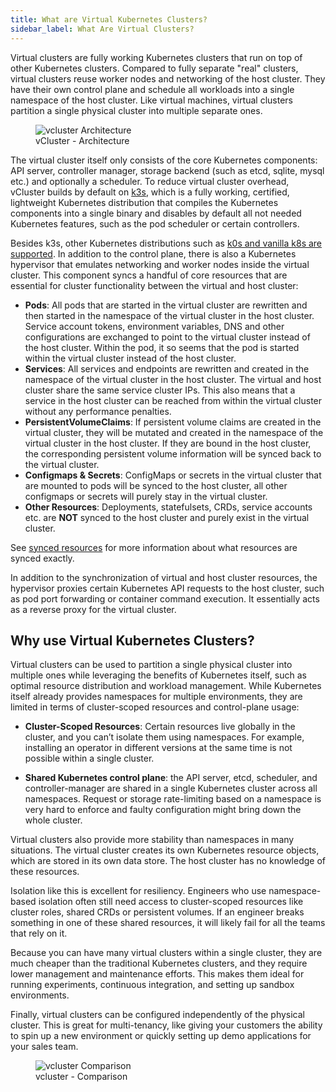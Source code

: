 ```yaml
---
title: What are Virtual Kubernetes Clusters?
sidebar_label: What Are Virtual Clusters?
---
```


Virtual clusters are fully working Kubernetes clusters that run on top of other Kubernetes clusters. Compared to fully separate "real" clusters, virtual clusters reuse worker nodes and networking of the host cluster. They have their own control plane and schedule all workloads into a single namespace of the host cluster. Like virtual machines, virtual clusters partition a single physical cluster into multiple separate ones.

<figure>
  <img src="/docs/media/diagrams/vcluster-architecture.svg" alt="vcluster Architecture" />
  <figcaption>vCluster - Architecture</figcaption>
</figure>

The virtual cluster itself only consists of the core Kubernetes components: API server, controller manager, storage backend (such as etcd, sqlite, mysql etc.) and optionally a scheduler. To reduce virtual cluster overhead, vCluster builds by default on [k3s](https://k3s.io/), which is a fully working, certified, lightweight Kubernetes distribution that compiles the Kubernetes components into a single binary and disables by default all not needed Kubernetes features, such as the pod scheduler or certain controllers.

Besides k3s, other Kubernetes distributions such as [k0s and vanilla k8s are supported](./operator/other-distributions.mdx). In addition to the control plane, there is also a Kubernetes hypervisor that emulates networking and worker nodes inside the virtual cluster. This component syncs a handful of core resources that are essential for cluster functionality between the virtual and host cluster:

* **Pods**: All pods that are started in the virtual cluster are rewritten and then started in the namespace of the virtual cluster in the host cluster. Service account tokens, environment variables, DNS and other configurations are exchanged to point to the virtual cluster instead of the host cluster. Within the pod, it so seems that the pod is started within the virtual cluster instead of the host cluster.
* **Services**: All services and endpoints are rewritten and created in the namespace of the virtual cluster in the host cluster. The virtual and host cluster share the same service cluster IPs. This also means that a service in the host cluster can be reached from within the virtual cluster without any performance penalties.
* **PersistentVolumeClaims**: If persistent volume claims are created in the virtual cluster, they will be mutated and created in the namespace of the virtual cluster in the host cluster. If they are bound in the host cluster, the corresponding persistent volume information will be synced back to the virtual cluster.
* **Configmaps & Secrets**: ConfigMaps or secrets in the virtual cluster that are mounted to pods will be synced to the host cluster, all other configmaps or secrets will purely stay in the virtual cluster.
* **Other Resources**: Deployments, statefulsets, CRDs, service accounts etc. are **NOT** synced to the host cluster and purely exist in the virtual cluster.

See [synced resources](./syncer/core_resources.mdx) for more information about what resources are synced exactly.

In addition to the synchronization of virtual and host cluster resources, the hypervisor proxies certain Kubernetes API requests to the host cluster, such as pod port forwarding or container command execution. It essentially acts as a reverse proxy for the virtual cluster.

## Why use Virtual Kubernetes Clusters?

Virtual clusters can be used to partition a single physical cluster into multiple ones while leveraging the benefits of Kubernetes itself, such as optimal resource distribution and workload management.
While Kubernetes itself already provides namespaces for multiple environments, they are limited in terms of cluster-scoped resources and control-plane usage:

* **Cluster-Scoped Resources**: Certain resources live globally in the cluster, and you can’t isolate them using namespaces. For example, installing an operator in different versions at the same time is not possible within a single cluster.

* **Shared Kubernetes control plane**: the API server, etcd, scheduler, and controller-manager are shared in a single Kubernetes cluster across all namespaces. Request or storage rate-limiting based on a namespace is very hard to enforce and faulty configuration might bring down the whole cluster.

Virtual clusters also provide more stability than namespaces in many situations. The virtual cluster creates its own Kubernetes resource objects, which are stored in its own data store. The host cluster has no knowledge of these resources.

Isolation like this is excellent for resiliency. Engineers who use namespace-based isolation often still need access to cluster-scoped resources like cluster roles, shared CRDs or persistent volumes. If an engineer breaks something in one of these shared resources, it will likely fail for all the teams that rely on it.

Because you can have many virtual clusters within a single cluster, they are much cheaper than the traditional Kubernetes clusters, and they require lower management and maintenance efforts. This makes them ideal for running experiments, continuous integration, and setting up sandbox environments.

Finally, virtual clusters can be configured independently of the physical cluster. This is great for multi-tenancy, like giving your customers the ability to spin up a new environment or quickly setting up demo applications for your sales team.

<figure>
    <img src="/docs/media/vcluster-comparison.png" alt="vcluster Comparison" />
    <figcaption>vcluster - Comparison</figcaption>
</figure>

